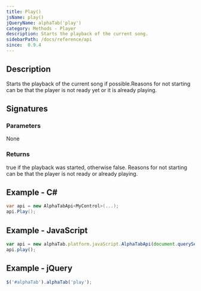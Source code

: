 ```yaml
---
title: Play()
jsName: play()
jQueryName: alphaTab('play')
category: Methods - Player
description: Starts the playback of the current song.
sidebarPath: /docs/reference/api
since:  0.9.4
---
```



## Description
Starts the playback of the current song if possible.Reasons for not starting can be that the player is not ready yet or it is already playing.

## Signatures

<TypeTable>
    <TypeRow type="net" name="void Play()" />
    <TypeRow type="js" name="function play()" />
    <TypeRow type="jquery" name="alphaTab('play')" />
</TypeTable>

### Parameters
None

### Returns
true if the playback was started, otherwise false. Reasons for not starting can be that the player is not ready or already playing.

## Example - C#

```csharp
var api = new AlphaTabApi<MyControl>(...);
api.Play();
```

## Example - JavaScript

```js
var api = new alphaTab.platform.javaScript.AlphaTabApi(document.querySelector('#alphaTab'));
api.play();
```

## Example - jQuery

```js
$('#alphaTab').alphaTab('play');
```